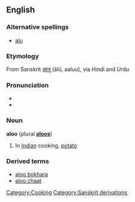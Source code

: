 ==English==
===Alternative spellings===
* [[alu]]

===Etymology===
From Sanskrit [[आलू]] (ālū, aaluu), via Hindi and Urdu

===Pronunciation===
*{{IPA|/æˈluː/ (plural /æˈluːz/)}}
*{{SAMPA|/{"lu:/</tt> (plural <tt>/{"lu:z/</tt>)<tt>}}

===Noun===
'''aloo''' (plural '''[[aloos]]''')
#In [[Indian]] cooking, [[potato]]

===Derived terms===
* [[aloo bokhara]]
* [[aloo chaat]]

[[Category:Cooking]]
[[Category:Sanskrit derivations]]